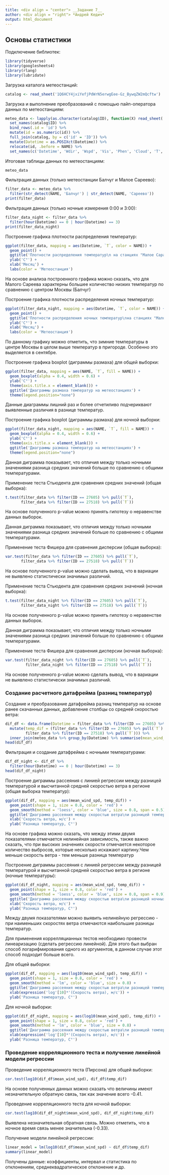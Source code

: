 ```yaml
---
title: <div align = "center"> __Задание 7__
author: <div align = "right"> *Андрей Кедич*
output: html_document
---
```


## Основы статистики

Подключение библиотек:
```r
library(tidyverse)
library(googlesheets4)
library(rlang)
library(lubridate)
```

Загрузка каталога метеостанций:
```r
catalog <- read_sheet('1Q6HCY4jxiYefjPdWrN5erwgEee-Gz_BywqZW2mQcftw')
```
Загрузка и выполнение преобразований с помощью пайп-оператора данных по метеостанциям:
```r
meteo_data <- lapply(as.character(catalog$ID), function(X) read_sheet('1FWC_YBrlINnjR5POC2kxa_LnLC7n5fFA90oNA7dLTP0', sheet = X, col_types = 'ccncccnninncnnnnncc')) %>% 
  set_names(catalog$ID) %>% 
  bind_rows(.id = 'id') %>% 
  mutate(id = as.numeric(id)) %>% 
  full_join(catalog, by = c('id' = 'ID')) %>% 
  mutate(Datetime = as.POSIXct(Datetime)) %>% 
  relocate(id, .before = NAME) %>% 
  set_names(c('Datetime', 'Wdir', 'Wspd', 'Vis', 'Phen', 'Cloud', 'T', 'Td', 'F', 'Te', 'Tes', 'Comf', 'P', "Po", 'Tmin', 'Tmax', 'R', 'R24', 'S', 'ID', 'NAME', 'LON', 'LAT', 'H'))
```

Итоговая таблицы данных по метеостанциям:
```r
meteo_data
```

Фильтрация данных (только метеостанции Балчуг и Малое Сареево):
```r
filter_data <- meteo_data %>% 
  filter(str_detect(NAME, 'Балчуг') | str_detect(NAME, 'Сареево'))
print(filter_data)
```

Фильтрация данных (только ночные измерения 0:00 и 3:00):
```r
filter_data_night <- filter_data %>% 
  filter(hour(Datetime) == 0 | hour(Datetime) == 3)
print(filter_data_night)
```

Построение графика плотности распределения температур:
```r
ggplot(filter_data, mapping = aes(Datetime, `T`, color = NAME)) +
  geom_point() +
  ggtitle('Плотности распределения температур\n на станциях "Малое Сараево", "Балчуг"') +
  ylab('C°') +
  xlab('Месяц') +
  labs(color = 'Метеостанция')
```

На основе анализа построенного графика можно сказать, что для Малого Сареева характерны большее количество низких температур по сравнению с центром Москвы (Балчуг)

Построение графика плотности распределения ночных температур:
```r
ggplot(filter_data_night, mapping = aes(Datetime, `T`, color = NAME)) +
  geom_point() +
  ggtitle('Плотности распределения ночных температур\nна станциях "Малое Сараево", "Балчуг"') +
  ylab('C°') +
  xlab('Месяц') +
  labs(color = 'Метеостанция')
```

По данному графику можно отметить, что зимние температуры в центре Москвы в целом выше температур в пригороде. Особенно это выделяется в сентябре.

Построение графика boxplot (диграммы размаха) для общей выборки:
```r
ggplot(filter_data, mapping = aes(NAME, `T`, fill = NAME)) +
  geom_boxplot(alpha = 0.4, width = 0.6) +
  ylab('C°') +
  theme(axis.title.x = element_blank()) +
  ggtitle('Диаграммы размаха температур на метеостанциях') +
  theme(legend.position="none")
```

Данные диаграммы лишний раз и более отчетиливо подчериквают выявленные различия в разнице температур.

Построение графика boxplot (диграммы размаха) для ночной выборки:
```r
ggplot(filter_data_night, mapping = aes(NAME, `T`, fill = NAME)) +
  geom_boxplot(alpha = 0.4, width = 0.6) +
  ylab('C°') +
  theme(axis.title.x = element_blank()) +
  ggtitle('Диаграммы размаха температур на метеостанциях') +
  theme(legend.position="none")
```

Данная диграмма показывает, что отличия между только ночными значениями разница средних значений больше по сравнению с общими температурами.

Применение теста Стьюдента для сравнения средних значений (общая выборка):
```r
t.test(filter_data %>% filter(ID == 27605) %>% pull(`T`),
       filter_data %>% filter(ID == 27518) %>% pull(`T`))
```

На основе полученного p-value можно принять гипотезу о неравенстве данных выборок.

Данная диграмма показывает, что отличия между только ночными значениями разница средних значений больше по сравнению с общими температурами.

Применение теста Фишера для сравнения дисперсии (общая выборка):
```r
var.test(filter_data %>% filter(ID == 27605) %>% pull(`T`),
       filter_data %>% filter(ID == 27518) %>% pull(`T`))
```

На основе полученного p-value можно сделать вывод, что в вариации не выявлено статистически значимых различий.

Применение теста Стьюдента для сравнения средних значений (ночная выборка):
```r
t.test(filter_data_night %>% filter(ID == 27605) %>% pull(`T`),
       filter_data_night %>% filter(ID == 27518) %>% pull(`T`))
```

На основе полученного p-value можно принять гипотезу о неравенстве данных выборок.

Данная диграмма показывает, что отличия между только ночными значениями разница средних значений больше по сравнению с общими температурами.

Применение теста Фишера для сравнения дисперсии (ночная выборка):
```r
var.test(filter_data_night %>% filter(ID == 27605) %>% pull(`T`), 
         filter_data_night %>% filter(ID == 27518) %>% pull(`T`))
```

На основе полученного p-value можно сделать вывод, что в вариации не выявлено статистически значимых различий.

### Создание расчетного датафрейма (разниц температур)

Создание и преобразование датафрейма разниц температур на основе ранее скачанных данных, добавление столбцы со средней скоростью ветра:
```r
dif_df <- data.frame(Datetime = filter_data %>% filter(ID == 27605) %>% pull(Datetime)) %>% 
  mutate(temp_dif = (filter_data %>% filter(ID == 27605) %>% pull(`T`) -
         filter_data %>% filter(ID == 27518) %>% pull(`T`))) %>% 
  inner_join(meteo_data %>% group_by(Datetime) %>% summarise(mean_wind_spd = round(mean(Wspd, na.rm = T), 2)))
head(dif_df)
```

Фильтрация и создание датафрейма с ночными температурами:
```r
dif_df_night <- dif_df %>% 
  filter(hour(Datetime) == 0 | hour(Datetime) == 3)
head(dif_df_night)
```

Построение диграммы рассеяния с линией регрессии между разницей температурой и высчитанной средней скоростью ветра в регионе (общая выборка температур):
```r
ggplot(dif_df, mapping = aes(mean_wind_spd, temp_dif)) +
  geom_point(shape = 1, size = 0.8, color = 'red') +
  geom_smooth(method = 'loess', color = 'blue', size = 0.8, span = 0.5) +
  ggtitle('Диаграмма рассеяния между скоростью ветра\nи разницей температур (Малое Сареево и Балчуг)') +
  xlab('Скорость ветра, м/с') +
  ylab('Разница температур, C°')
```

На основе графика можно сказать, что между этими двумя показателями отмечается нелинейная зависимость, также важно сказать, что при высоких значениях скорости отмечается некоторое количество выбросов, которые несколько искажают картину.Чем меньше скорость ветра - тем меньше разница температур

Построение диграммы рассеяния с линией регрессии между разницей температурой и высчитанной средней скоростью ветра в регионе (ночные температуры):
```r
ggplot(dif_df_night, mapping = aes(mean_wind_spd, temp_dif)) +
  geom_point(shape = 1, size = 0.8, color = 'red') +
  geom_smooth(method = 'loess', color = 'blue', size = 0.8, span = 0.9) +
  ggtitle('Диаграмма рассеяния между скоростью ветра\nи разницей ночных температур (Малое Сареево и Балчуг)') +
  xlab('Скорость ветра, м/с') +
  ylab('Разница температур, C°')
```

Между двумя показателями можно выявить нелинейную регрессию - при наименьших скоростях ветра отмечаются наибольшие разницы температур.

Для применения коррелляцианных тестов необходимо провести линеаризацию (сделать регрессию линейной). Для этого был выбран способ логарифмирования одного из аргументов, в данном случае этот способ подходит больше всего.

Для общей выборки:
```r
ggplot(dif_df, mapping = aes(log10(mean_wind_spd), temp_dif)) +
  geom_point(shape = 1, size = 0.8, color = 'red') +
  geom_smooth(method = 'lm', color = 'blue', size = 0.8) +
  ggtitle('Диаграмма рассеяния между скоростью ветра\nи разницей температур (Малое Сареево и Балчуг)') +
  xlab(expression('log'[10]*'(Скорость ветра), м/с')) +
  ylab('Разница температур, C°')
```

Для ночной выборки:
```r
ggplot(dif_df_night, mapping = aes(log10(mean_wind_spd), temp_dif)) +
  geom_point(shape = 1, size = 0.8, color = 'red') +
  geom_smooth(method = 'lm', color = 'blue', size = 0.8) +
  ggtitle('Диаграмма рассеяния между скоростью ветра\nи разницей температур (Малое Сареево и Балчуг)') +
  xlab(expression('log'[10]*'(Скорость ветра), м/с')) +
  ylab('Разница температур, C°')  
```

### Проведение корреляционного теста и получение линейной модели регрессии

Проведение корреляционного теста (Пирсона) для общей выборки:
```r
cor.test(log10(dif_df$mean_wind_spd), dif_df$temp_dif)
```

На основе полученных данных можно сказать что величины имеют незначительную обратную связь, так как значение всего -0.41.

Проведение корреляционного теста для ночной выборки:
```r
cor.test(log10(dif_df_night$mean_wind_spd), dif_df_night$temp_dif)
```

Выявлена незначительная обратная связь. Можно отметить, что в ночное время связь менее значительна (-0.33).

Получение модели линейной регрессии:
```r
linear_model = lm(log10(dif_df$mean_wind_spd) ~ dif_df$temp_dif)
summary(linear_model)
```

Получены данные: коэффициенты, интервал и статистика по отклонениям, среднеквадратическое отклонение и др.
